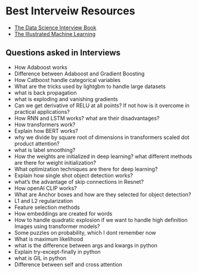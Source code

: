 # Best Interveiw Resources
* [The Data Science Interview Book](https://book.thedatascienceinterviewproject.com/)
* [The Illustrated Machine Learning](https://illustrated-machine-learning.github.io/)

## Questions asked in Interviews
* How Adaboost works
* Difference between Adaboost and Gradient Boosting
* How Catboost handle categorical variables
* What are the tricks used by lightgbm to handle large datasets
* what is back propagation
* what is exploding and vanishing gradients
* Can we get derivative of RELU at all points? If not how is it overcome in practical applications?
* How RNN and LSTM works? what are their disadvantages?
* How transformers work? 
* Explain how BERT works?
* why we divide by square root of dimensions in transformers scaled dot product attention?
* what is label smoothing?
* How the weights are initialized in deep learning? what different methods are there for weight initialization?
* What optimization techniques are there for deep learning?
* Explain how single shot object detection works?
* what's the advantage of skip connections in Resnet? 
* How openAI CLIP works?
* What are Anchor boxes and how are they selected for object detection?
* L1 and L2 regularization
* Feature selection methods
* How embeddings are created for words
* How to handle quadratic explosion if we want to handle high definition Images using transformer models?
* Some puzzles on probability, which I dont remember now
* What is maximum likelihood
* what is the difference between args and kwargs in python
* Explain try-except-finally in python
* what is GIL in python
* Difference between self and cross attention
